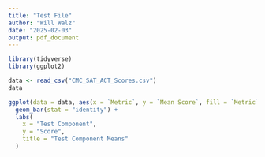```yaml
---
title: "Test File"
author: "Will Walz"
date: "2025-02-03"
output: pdf_document
---
```


```r
library(tidyverse)
library(ggplot2)
```
```r
data <- read_csv("CMC_SAT_ACT_Scores.csv")
data

```

```r
ggplot(data = data, aes(x = `Metric`, y = `Mean Score`, fill = `Metric`)) +
  geom_bar(stat = "identity") +
  labs(
    x = "Test Component",
    y = "Score",
    title = "Test Component Means"
  )
```

